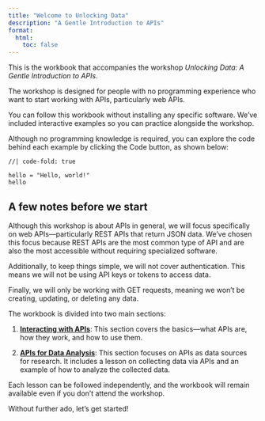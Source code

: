 ```yaml
---
title: "Welcome to Unlocking Data"
description: "A Gentle Introduction to APIs"
format:
  html:
    toc: false
---
```


This is the workbook that accompanies the workshop *Unlocking Data: A Gentle Introduction to APIs*.

The workshop is designed for people with no programming experience who want to start working with APIs, particularly web APIs.

You can follow this workbook without installing any specific software. We’ve included interactive examples so you can practice alongside the workshop.

Although no programming knowledge is required, you can explore the code behind each example by clicking the Code button, as shown below:

```ojs
//| code-fold: true

hello = "Hello, world!"
hello
```

::: {.callout-warning}
## A few notes before we start

Although this workshop is about APIs in general, we will focus specifically on web APIs—particularly REST APIs that return JSON data. We’ve chosen this focus because REST APIs are the most common type of API and are also the most accessible without requiring specialized software.

Additionally, to keep things simple, we will not cover authentication. This means we will not be using API keys or tokens to access data.

Finally, we will only be working with GET requests, meaning we won’t be creating, updating, or deleting any data.
:::

The workbook is divided into two main sections:

1. [**Interacting with APIs**](what-is-an-api.html): This section covers the basics—what APIs are, how they work, and how to use them.

2. [**APIs for Data Analysis**](collecting-data-for-analysis.html): This section focuses on APIs as data sources for research. It includes a lesson on collecting data via APIs and an example of how to analyze the collected data.

Each lesson can be followed independently, and the workbook will remain available even if you don’t attend the workshop.

Without further ado, let’s get started!
